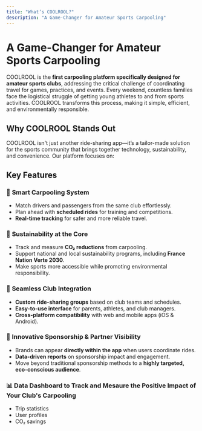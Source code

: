 ```yaml
---
title: "What’s COOLROOL?"
description: "A Game-Changer for Amateur Sports Carpooling"
---
```


# A Game-Changer for Amateur Sports Carpooling

COOLROOL is the **first carpooling platform specifically designed for amateur sports clubs**, addressing the critical challenge of coordinating travel for games, practices, and events. Every weekend, countless families face the logistical struggle of getting young athletes to and from sports activities. COOLROOL transforms this process, making it simple, efficient, and environmentally responsible.

## Why COOLROOL Stands Out

COOLROOL isn't just another ride-sharing app—it’s a tailor-made solution for the sports community that brings together technology, sustainability, and convenience. Our platform focuses on:

<CardList cols={2}>
  <Card
    title="Simplifying Team Travel"
    description="Organize rides with ease for practices, tournaments, and matches."
    icon="car"
    iconType="regular"
    iconSize="32px"
  />
  <Card
    title="Eco-Friendly Mobility"
    description="Reduce the environmental footprint of amateur sports by lowering CO₂ emissions."
    icon="leaf"
    iconType="regular"
    iconSize="32px"
  />
  <Card
    title="Cost-Saving Solutions"
    description="Shared rides mean lower transportation costs for families and clubs."
    icon="wallet"
    iconType="regular"
    iconSize="32px"
  />
  <Card
    title="Community Building"
    description="Strengthen team spirit by fostering collaboration between club members."
    icon="users-three"
    iconType="regular"
    iconSize="32px"
  />
</CardList>

## Key Features

### 🚗 **Smart Carpooling System**

- Match drivers and passengers from the same club effortlessly.
- Plan ahead with **scheduled rides** for training and competitions.
- **Real-time tracking** for safer and more reliable travel.

### 🌱 **Sustainability at the Core**

- Track and measure **CO₂ reductions** from carpooling.
- Support national and local sustainability programs, including **France Nation Verte 2030**.
- Make sports more accessible while promoting environmental responsibility.

### 🔗 **Seamless Club Integration**

- **Custom ride-sharing groups** based on club teams and schedules.
- **Easy-to-use interface** for parents, athletes, and club managers.
- **Cross-platform compatibility** with web and mobile apps (iOS & Android).

### 📢 **Innovative Sponsorship & Partner Visibility**

- Brands can appear **directly within the app** when users coordinate rides.
- **Data-driven reports** on sponsorship impact and engagement.
- Move beyond traditional sponsorship methods to a **highly targeted, eco-conscious audience**.

### 📊 **Data Dashboard to Track and Mesaure the Positive Impact of Your Club's Carpooling**
- Trip statistics
- User profiles
- CO₂ savings

<Card
  title="Join the Movement"
  description="COOLROOL is not just a transportation tool—it’s a movement towards a smarter, more connected, and sustainable sports experience. Whether you’re a parent, an athlete, a club manager, or a corporate partner, **COOLROOL is here to change the way sports teams travel."
  icon="rocket"
  iconType="regular"
  iconSize="32px"
  link="https://www.coolrool.com/"
/>

